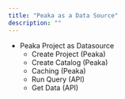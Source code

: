 ```yaml
---
title: "Peaka as a Data Source"
description: ""
---
```


- Peaka Project as Datasource
  - Create Project (Peaka)
  - Create Catalog (Peaka)
  - Caching (Peaka)
  - Run Query (API)
  - Get Data (API)
